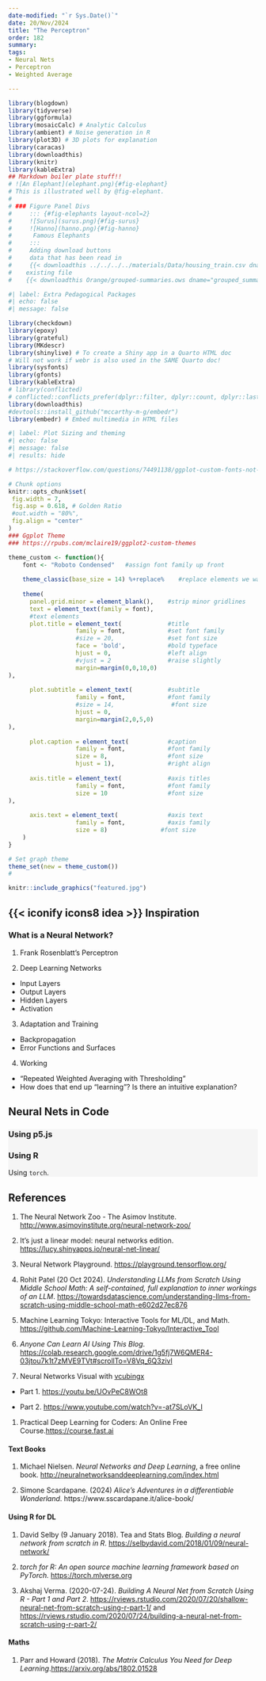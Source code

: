 ```yaml
---
date-modified: "`r Sys.Date()`"
date: 20/Nov/2024
title: "The Perceptron"
order: 182
summary: 
tags:
- Neural Nets
- Perceptron
- Weighted Average

---
```



```r
library(blogdown)
library(tidyverse)
library(ggformula)
library(mosaicCalc) # Analytic Calculus
library(ambient) # Noise generation in R
library(plot3D) # 3D plots for explanation
library(caracas)
library(downloadthis)
library(knitr)
library(kableExtra)
## Markdown boiler plate stuff!!
# ![An Elephant](elephant.png){#fig-elephant}
# This is illustrated well by @fig-elephant.
# 
# ### Figure Panel Divs
#     ::: {#fig-elephants layout-ncol=2}
#     ![Surus](surus.png){#fig-surus}
#     ![Hanno](hanno.png){#fig-hanno}
#      Famous Elephants
#     :::
#     Adding download buttons
#     data that has been read in
#     {{< downloadthis ../../../../materials/Data/housing_train.csv dname="house_prices" label="Download the House Prices Dataset" icon="database-fill-down" type="info" >}}
#    existing file
#    {{< downloadthis Orange/grouped-summaries.ows dname="grouped_summaries" label="Download the Orange Workflow" icon="database-fill-down" type="info" >}} 

```

```r
#| label: Extra Pedagogical Packages
#| echo: false
#| message: false

library(checkdown)
library(epoxy)
library(grateful)
library(MKdescr)
library(shinylive) # To create a Shiny app in a Quarto HTML doc
# Will not work if webr is also used in the SAME Quarto doc!
library(sysfonts)
library(gfonts)
library(kableExtra)
# library(conflicted)
# conflicted::conflicts_prefer(dplyr::filter, dplyr::count, dplyr::last, dplyr::glimpse, base::max)
library(downloadthis)
#devtools::install_github("mccarthy-m-g/embedr")
library(embedr) # Embed multimedia in HTML files
```

```r
#| label: Plot Sizing and theming
#| echo: false
#| message: false
#| results: hide

# https://stackoverflow.com/questions/74491138/ggplot-custom-fonts-not-working-in-quarto

# Chunk options
knitr::opts_chunk$set(
 fig.width = 7,
 fig.asp = 0.618, # Golden Ratio
 #out.width = "80%",
 fig.align = "center"
)
### Ggplot Theme
### https://rpubs.com/mclaire19/ggplot2-custom-themes

theme_custom <- function(){ 
    font <- "Roboto Condensed"   #assign font family up front
    
    theme_classic(base_size = 14) %+replace%    #replace elements we want to change
    
    theme(
      panel.grid.minor = element_blank(),    #strip minor gridlines
      text = element_text(family = font),
      #text elements
      plot.title = element_text(             #title
                   family = font,            #set font family
                   #size = 20,               #set font size
                   face = 'bold',            #bold typeface
                   hjust = 0,                #left align
                   #vjust = 2                #raise slightly
                   margin=margin(0,0,10,0)
),               
      
      plot.subtitle = element_text(          #subtitle
                   family = font,            #font family
                   #size = 14,                #font size
                   hjust = 0,
                   margin=margin(2,0,5,0)
),               
      
      plot.caption = element_text(           #caption
                   family = font,            #font family
                   size = 8,                 #font size
                   hjust = 1),               #right align
      
      axis.title = element_text(             #axis titles
                   family = font,            #font family
                   size = 10                 #font size
),
      
      axis.text = element_text(              #axis text
                   family = font,            #axis family
                   size = 8)               #font size
    )
}

# Set graph theme
theme_set(new = theme_custom())
#
```


```r
knitr::include_graphics("featured.jpg")

```

## {{< iconify icons8 idea >}} Inspiration


### What is a Neural Network?

1. Frank Rosenblatt's Perceptron

2. Deep Learning Networks
  - Input Layers
  - Output Layers
  - Hidden Layers
  - Activation
  
3. Adaptation and Training
  - Backpropagation
  - Error Functions and Surfaces
  
4. Working
  - "Repeated Weighted Averaging with Thresholding"
  - How does that end up "learning"? Is there an intuitive explanation?


## Neural Nets in Code

::: {.panel-tabset .nav-pills style="background: whitesmoke;"}

### Using p5.js


### Using R
Using `torch`.

:::


## References

1. The Neural Network Zoo - The Asimov Institute. <http://www.asimovinstitute.org/neural-network-zoo/>

1. It’s just a linear model:  neural  networks edition. <https://lucy.shinyapps.io/neural-net-linear/>

1. Neural Network Playground. <https://playground.tensorflow.org/>

1. Rohit Patel (20 Oct 2024). *Understanding LLMs from Scratch Using Middle School Math: A self-contained, full explanation to inner workings of an LLM*. <https://towardsdatascience.com/understanding-llms-from-scratch-using-middle-school-math-e602d27ec876>

1. Machine Learning Tokyo: Interactive Tools for ML/DL, and Math. <https://github.com/Machine-Learning-Tokyo/Interactive_Tool>

1. *Anyone Can Learn AI Using This Blog*. <https://colab.research.google.com/drive/1g5fj7W6QMER4-03jtou7k1t7zMVE9TVt#scrollTo=V8Vq_6Q3zivl>

1. Neural Networks Visual with [vcubingx](https://youtube.com/@vcubingx?feature=shared)

  - Part 1. <https://youtu.be/UOvPeC8WOt8>
  
  - Part 2. <https://www.youtube.com/watch?v=-at7SLoVK_I>
  
1. Practical Deep Learning for Coders: An Online Free Course.<https://course.fast.ai>


#### Text Books
1. Michael Nielsen. *Neural Networks and Deep Learning*, a free online book. <http://neuralnetworksanddeeplearning.com/index.html>

1. Simone Scardapane. (2024) *Alice’s Adventures in a differentiable Wonderland*. https://www.sscardapane.it/alice-book/


#### Using R for DL

1. David Selby (9 January 2018). Tea and Stats Blog. *Building a neural network from scratch in R*. <https://selbydavid.com/2018/01/09/neural-network/>

1. *torch for R: An open source machine learning framework based on PyTorch.* <https://torch.mlverse.org>
1. Akshaj Verma. (2020-07-24). *Building A Neural Net from Scratch Using R - Part 1 and Part 2*.
<https://rviews.rstudio.com/2020/07/20/shallow-neural-net-from-scratch-using-r-part-1/> and 
<https://rviews.rstudio.com/2020/07/24/building-a-neural-net-from-scratch-using-r-part-2/>
 
 
#### Maths

1.  Parr and Howard (2018). *The Matrix Calculus You Need for Deep Learning*.<https://arxiv.org/abs/1802.01528>


